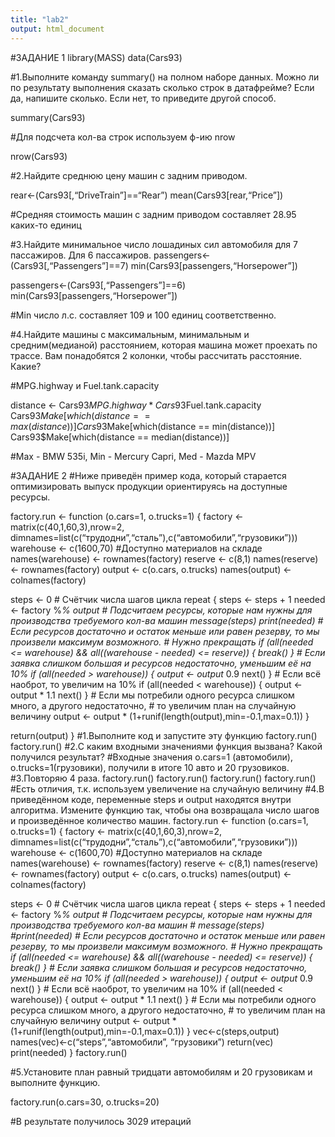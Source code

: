 ```yaml
---
title: "lab2"
output: html_document
---
```

#ЗАДАНИЕ 1
library(MASS)
data(Cars93)

#1.Выполните команду summary() на полном наборе данных. Можно ли по результату выполнения сказать сколько строк в датафрейме? Если да, напишите сколько. Если нет, то приведите другой способ.

summary(Cars93)

#Для подсчета кол-ва строк используем ф-ию nrow

nrow(Cars93)

#2.Найдите среднюю цену машин с задним приводом.

rear<-(Cars93[,"DriveTrain"]=="Rear")
mean(Cars93[rear,"Price"])

#Средняя стоимость машин с задним приводом составляет 28.95 каких-то единиц

#3.Найдите минимальное число лошадиных сил автомобиля для 7 пассажиров. Для 6 пассажиров.
passengers<-(Cars93[,"Passengers"]==7)
min(Cars93[passengers,"Horsepower"])

passengers<-(Cars93[,"Passengers"]==6)
min(Cars93[passengers,"Horsepower"])

#Min число л.с. составляет 109 и 100 единиц соответственно.

#4.Найдите машины с максимальным, минимальным и средним(медианой) расстоянием, которая машина может проехать по трассе. Вам понадобятся 2 колонки, чтобы рассчитать расстояние. Какие?

#MPG.highway и Fuel.tank.capacity

distance <- Cars93$MPG.highway * Cars93$Fuel.tank.capacity
Cars93$Make[which(distance  == max(distance))]
Cars93$Make[which(distance  == min(distance))]
Cars93$Make[which(distance  == median(distance))]

#Max - BMW 535i, Min - Mercury Capri, Med - Mazda MPV

#ЗАДАНИЕ 2
#Ниже приведён пример кода, который старается оптимизировать выпуск продукции ориентируясь на доступные ресурсы.

factory.run <- function (o.cars=1, o.trucks=1) {
  factory <- matrix(c(40,1,60,3),nrow=2, dimnames=list(c("трудодни","сталь"),c("автомобили","грузовики")))
  warehouse <- c(1600,70) #Доступно материалов на складе
  names(warehouse) <- rownames(factory)
  reserve <- c(8,1)
  names(reserve) <- rownames(factory)
  output <- c(o.cars, o.trucks)
  names(output) <- colnames(factory)
  
  steps <- 0 # Счётчик числа шагов цикла
  repeat {
    steps <- steps + 1
    needed <- factory %*% output # Подсчитаем ресурсы, которые нам нужны для производства требуемого кол-ва машин
    message(steps)
    print(needed)
    # Если ресурсов достаточно и остаток меньше или равен резерву, то мы произвели максимум возможного.
    # Нужно прекращать
    if (all(needed <= warehouse) && all((warehouse - needed) <= reserve)) {
      break()
    }
    # Если заявка слишком большая и ресурсов недостаточно, уменьшим её на 10%
    if (all(needed > warehouse)) {
      output <- output * 0.9
      next()
    }
    # Если всё наоброт, то увеличим на 10%
    if (all(needed < warehouse)) {
      output <- output * 1.1
      next()
    }
    # Если мы потребили одного ресурса слишком много, а другого недостаточно,
    # то увеличим план на случайную величину
    output <- output * (1+runif(length(output),min=-0.1,max=0.1))
  }
  
  return(output)
}
#1.Выполните код и запустите эту функцию factory.run()
factory.run()
#2.С каким входными значениями функция вызвана? Какой получился результат?
#Входные значения o.cars=1 (автомобили), o.trucks=1(грузовики), получили в итоге 10 авто и 20 грузовиков.
#3.Повторяю 4 раза.
factory.run()
factory.run()
factory.run()
factory.run()
#Есть отличия, т.к. используем увеличение на случайную величину
#4.В приведённом коде, переменные steps и output находятся внутри алгоритма. Измените функцию так, чтобы она возвращала число шагов и произведённое количество машин.
factory.run <- function (o.cars=1, o.trucks=1) {
  factory <- matrix(c(40,1,60,3),nrow=2, dimnames=list(c("трудодни","сталь"),c("автомобили","грузовики")))
  warehouse <- c(1600,70) #Доступно материалов на складе
  names(warehouse) <- rownames(factory)
  reserve <- c(8,1)
  names(reserve) <- rownames(factory)
  output <- c(o.cars, o.trucks)
  names(output) <- colnames(factory)
  
  steps <- 0 # Счётчик числа шагов цикла
  repeat {
    steps <- steps + 1
    needed <- factory %*% output # Подсчитаем ресурсы, которые нам нужны для производства требуемого кол-ва машин
   # message(steps)
    #print(needed)
    # Если ресурсов достаточно и остаток меньше или равен резерву, то мы произвели максимум возможного.
    # Нужно прекращать
    if (all(needed <= warehouse) && all((warehouse - needed) <= reserve)) {
      break()
    }
    # Если заявка слишком большая и ресурсов недостаточно, уменьшим её на 10%
    if (all(needed > warehouse)) {
      output <- output * 0.9
      next()
    }
    # Если всё наоброт, то увеличим на 10%
    if (all(needed < warehouse)) {
      output <- output * 1.1
      next()
    }
    # Если мы потребили одного ресурса слишком много, а другого недостаточно,
    # то увеличим план на случайную величину
    output <- output * (1+runif(length(output),min=-0.1,max=0.1))
  }
  vec<-c(steps,output)
  names(vec)<-c("steps","автомобили", "грузовики")
  return(vec)
  print(needed)
}
factory.run()

#5.Установите план равный тридцати автомобилям и 20 грузовикам и выполните функцию.

factory.run(o.cars=30, o.trucks=20)

#В результате получилось 3029 итераций
